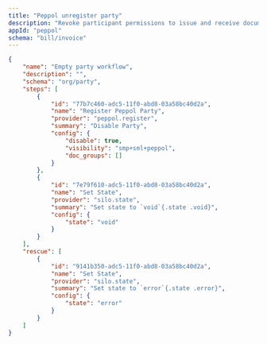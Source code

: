 ```yaml
---
title: "Peppol unregister party"
description: "Revoke participant permissions to issue and receive documents"
appId: "peppol"
schema: "bill/invoice"
---
```


```json Example Peppol unregister party workflow expandable
{
    "name": "Empty party workflow",
    "description": "",
    "schema": "org/party",
    "steps": [
        {
            "id": "77b7c460-adc5-11f0-abd8-03a58bc40d2a",
            "name": "Register Peppol Party",
            "provider": "peppol.register",
            "summary": "Disable Party",
            "config": {
                "disable": true,
                "visibility": "smp+sml+peppol",
                "doc_groups": []
            }
        },
        {
            "id": "7e79f610-adc5-11f0-abd8-03a58bc40d2a",
            "name": "Set State",
            "provider": "silo.state",
            "summary": "Set state to `void`{.state .void}",
            "config": {
                "state": "void"
            }
        }
    ],
    "rescue": [
        {
            "id": "9141b350-adc5-11f0-abd8-03a58bc40d2a",
            "name": "Set State",
            "provider": "silo.state",
            "summary": "Set state to `error`{.state .error}",
            "config": {
                "state": "error"
            }
        }
    ]
}
```
